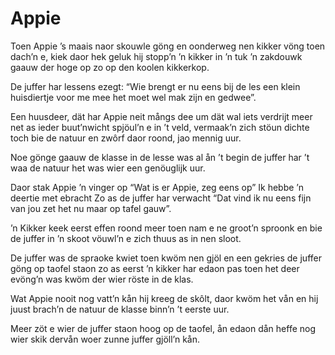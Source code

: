 
# Appie

<PoemAudio src={fragment1} performer={readers.ineke} />
<PoemAudio src={fragment2} isSong />

<PoemText>

Toen Appie ’s maais naor skouwle göng
en oonderweg nen kikker vöng
toen dach’n e, kiek daor hek geluk
hij stopp’n ’n kikker in ’n tuk
’n zakdouwk gaauw der hoge op
zo op den koolen kikkerkop.

De juffer har lessens ezegt:
“Wie brengt er nu eens bij de les
een klein huisdiertje voor me mee
het moet wel mak zijn en gedwee”.

Een huusdeer, dät har Appie neit
mångs dee um dät wal iets verdrijt
meer net as ieder buut’nwicht
spjöul’n e in ’t veld, vermaak’n zich
stöun dichte toch bie de natuur
en zwôrf daor roond, jao mennig uur.

Noe gönge gaauw de klasse in
de lesse was al ån ’t begin
de juffer har ’t waa de natuur
het was wier een genöuglijk uur.

Daor stak Appie ’n vinger op
“Wat is er Appie, zeg eens op”
Ik hebbe ’n deertie met ebracht
Zo as de juffer har verwacht
“Dat vind ik nu eens fijn van jou
zet het nu maar op tafel gauw”.

’n Kikker keek eerst effen roond
meer toen nam e ne groot’n sproonk
en bie de juffer in ’n skoot
vöuwl’n e zich thuus as in nen sloot.

De juffer was de spraoke kwiet
toen kwöm nen gjöl en een gekries
de juffer göng op taofel staon
zo as eerst ’n kikker har edaon
pas toen het deer evöng’n was
kwöm der wier röste in de klas.

Wat Appie nooit nog vatt’n kån
hij kreeg de skôlt, daor kwöm het vån
en hij juust brach’n de natuur
de klasse binn’n ’t eerste uur.

Meer zöt e wier de juffer staon
hoog op de taofel, ån edaon
dån heffe nog wier skik dervån
woer zunne juffer gjöll’n kån.

</PoemText>
